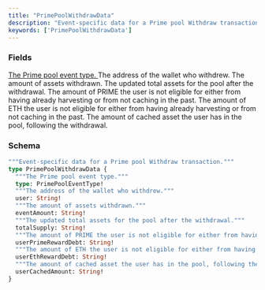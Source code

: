 ```yaml
---
title: "PrimePoolWithdrawData"
description: "Event-specific data for a Prime pool Withdraw transaction."
keywords: ['PrimePoolWithdrawData']
---
```


### Fields

<a href="/api-reference/types/primepooleventtype">
  <ResponseField name="type" type="PrimePoolEventType!" required>
    The Prime pool event type.
  </ResponseField>
</a>

<ResponseField name="user" type="String!" required>
  The address of the wallet who withdrew.
</ResponseField>

<ResponseField name="eventAmount" type="String!" required>
  The amount of assets withdrawn.
</ResponseField>

<ResponseField name="totalSupply" type="String!" required>
  The updated total assets for the pool after the withdrawal.
</ResponseField>

<ResponseField name="userPrimeRewardDebt" type="String!" required>
  The amount of PRIME the user is not eligible for either from having already harvesting or from not caching in the past.
</ResponseField>

<ResponseField name="userEthRewardDebt" type="String!" required>
  The amount of ETH the user is not eligible for either from having already harvesting or from not caching in the past.
</ResponseField>

<ResponseField name="userCachedAmount" type="String!" required>
  The amount of cached asset the user has in the pool, following the withdrawal.
</ResponseField>

### Schema


```graphql 
"""Event-specific data for a Prime pool Withdraw transaction."""
type PrimePoolWithdrawData {
  """The Prime pool event type."""
  type: PrimePoolEventType!
  """The address of the wallet who withdrew."""
  user: String!
  """The amount of assets withdrawn."""
  eventAmount: String!
  """The updated total assets for the pool after the withdrawal."""
  totalSupply: String!
  """The amount of PRIME the user is not eligible for either from having already harvesting or from not caching in the past."""
  userPrimeRewardDebt: String!
  """The amount of ETH the user is not eligible for either from having already harvesting or from not caching in the past."""
  userEthRewardDebt: String!
  """The amount of cached asset the user has in the pool, following the withdrawal."""
  userCachedAmount: String!
}
```
